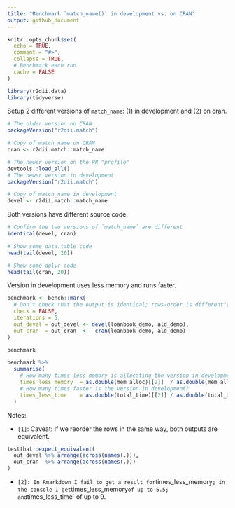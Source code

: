 ```yaml
---
title: "Benchmark `match_name()` in development vs. on CRAN"
output: github_document
---
```


```r
knitr::opts_chunk$set(
  echo = TRUE, 
  comment = "#>", 
  collapse = TRUE, 
  # Benchmark each run 
  cache = FALSE
)
```

```r
library(r2dii.data)
library(tidyverse)
```

Setup 2 different versions of `match_name`: (1) in development and (2) on cran.

```r
# The older version on CRAN
packageVersion("r2dii.match")

# Copy of match_name on CRAN
cran <- r2dii.match::match_name

# The newer version on the PR "profile"
devtools::load_all()
# The newer version in development
packageVersion("r2dii.match")

# Copy of match_name in development
devel <- r2dii.match::match_name
```



Both versions have different source code.

```r
# Confirm the two versions of `match_name` are different
identical(devel, cran)

# Show some data.table code
head(tail(devel, 20))

# Show some dplyr code
head(tail(cran, 20))
```

Version in development uses less memory and runs faster.

```r
benchmark <- bench::mark(
  # Don't check that the output is identical; rows-order is different^[1]
  check = FALSE,
  iterations = 5,
  out_devel = out_devel <- devel(loanbook_demo, ald_demo),
  out_cran  = out_cran  <-  cran(loanbook_demo, ald_demo)
)

benchmark

benchmark %>%
  summarise(
    # How many times less memory is allocating the version in development?^[2]
    times_less_memory  = as.double(mem_alloc)[[2]]  / as.double(mem_alloc)[[1]],
    # How many times faster is the version in development?
    times_less_time    = as.double(total_time)[[2]] / as.double(total_time)[[1]]
  )
```



Notes:

* `[1]`: Caveat: If we reorder the rows in the same way, both outputs are equivalent.

```r
testthat::expect_equivalent(
  out_devel %>% arrange(across(names(.))),
  out_cran  %>% arrange(across(names(.)))
)
```

* `[2]: In Rmarkdown I fail to get a result for `times_less_memory`; in the console I get `times_less_memory` of up to 5.5; and `times_less_time` of up to 9.
